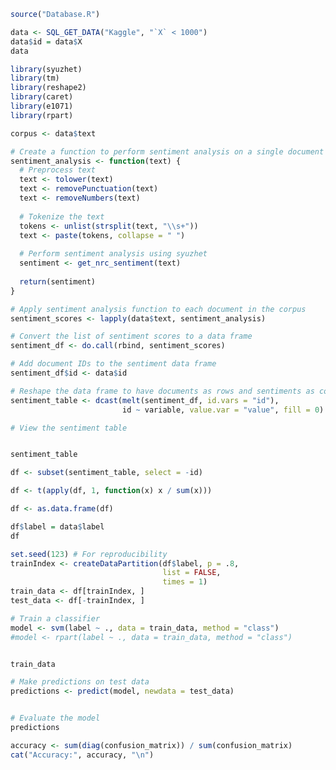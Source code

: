 ```{r}
source("Database.R")

data <- SQL_GET_DATA("Kaggle", "`X` < 1000")
data$id = data$X
data
```

```{r}
library(syuzhet)
library(tm)
library(reshape2)
library(caret)
library(e1071)
library(rpart)
```


```{r}

corpus <- data$text

# Create a function to perform sentiment analysis on a single document
sentiment_analysis <- function(text) {
  # Preprocess text
  text <- tolower(text)
  text <- removePunctuation(text)
  text <- removeNumbers(text)
  
  # Tokenize the text
  tokens <- unlist(strsplit(text, "\\s+"))
  text <- paste(tokens, collapse = " ")
  
  # Perform sentiment analysis using syuzhet
  sentiment <- get_nrc_sentiment(text)
  
  return(sentiment)
}

# Apply sentiment analysis function to each document in the corpus
sentiment_scores <- lapply(data$text, sentiment_analysis)

# Convert the list of sentiment scores to a data frame
sentiment_df <- do.call(rbind, sentiment_scores)

# Add document IDs to the sentiment data frame
sentiment_df$id <- data$id

# Reshape the data frame to have documents as rows and sentiments as columns
sentiment_table <- dcast(melt(sentiment_df, id.vars = "id"), 
                         id ~ variable, value.var = "value", fill = 0)

# View the sentiment table


sentiment_table
```
```{r}
df <- subset(sentiment_table, select = -id)

df <- t(apply(df, 1, function(x) x / sum(x)))

df <- as.data.frame(df)

```

```{r}
df$label = data$label
df
```


```{r}
set.seed(123) # For reproducibility
trainIndex <- createDataPartition(df$label, p = .8, 
                                  list = FALSE, 
                                  times = 1)
train_data <- df[trainIndex, ]
test_data <- df[-trainIndex, ]

# Train a classifier
model <- svm(label ~ ., data = train_data, method = "class")
#model <- rpart(label ~ ., data = train_data, method = "class")

```

```{r}

```


```{r}
train_data
```

```{r}
# Make predictions on test data
predictions <- predict(model, newdata = test_data)


# Evaluate the model
predictions
```

```{r}
accuracy <- sum(diag(confusion_matrix)) / sum(confusion_matrix)
cat("Accuracy:", accuracy, "\n")
```


